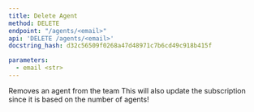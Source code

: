 ```yaml
---
title: Delete Agent
method: DELETE
endpoint: "/agents/<email>"
api: 'DELETE /agents/<email>'
docstring_hash: d32c56509f0268a47d48971c7b6cd49c918b415f

parameters:
  - email <str>
---
```


Removes an agent from the team
This will also update the subscription since it is based on the number of agents!
